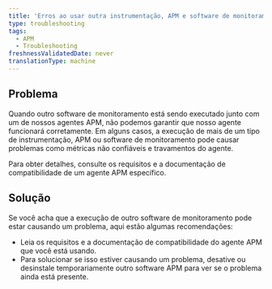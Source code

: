 ```yaml
---
title: 'Erros ao usar outra instrumentação, APM e software de monitoramento'
type: troubleshooting
tags:
  - APM
  - Troubleshooting
freshnessValidatedDate: never
translationType: machine
---
```


## Problema

Quando outro software de monitoramento está sendo executado junto com um de nossos agentes APM, não podemos garantir que nosso agente funcionará corretamente. Em alguns casos, a execução de mais de um tipo de instrumentação, APM ou software de monitoramento pode causar problemas como métricas não confiáveis e travamentos do agente.

Para obter detalhes, consulte os requisitos e a documentação de compatibilidade de um agente APM específico.

## Solução

Se você acha que a execução de outro software de monitoramento pode estar causando um problema, aqui estão algumas recomendações:

* Leia os requisitos e a documentação de compatibilidade do agente APM que você está usando.
* Para solucionar se isso estiver causando um problema, desative ou desinstale temporariamente outro software APM para ver se o problema ainda está presente.